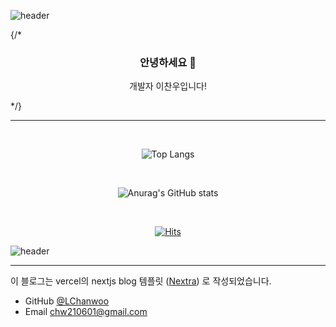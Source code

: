 



![header](https://capsule-render.vercel.app/api?type=waving&color=auto&height=200&section=header&text=Welcome!&fontSize=90&desc=Hello%20I'm%20Aldrich%20Lee&descAlign=60&descAlignY=20&fontAlignY=40)

<IndexPage/>
{/* <h3 align="center"> 안녕하세요 👋 </h3>
<p align="center"> 개발자 이찬우입니다!</p> */}



---
<br/>

<div align="center">
  
![Top Langs](https://github-readme-stats-git-masterrstaa-rickstaa.vercel.app/api/top-langs/?username=LChanwoo&layout=compact&theme=monokai)

</div>
<br/>
<div align="center">
  
![Anurag's GitHub stats](https://github-readme-stats-git-masterrstaa-rickstaa.vercel.app/api?username=LChanwoo&show_icons=true&theme=monokai)

</div>
<br/>
<div align="center">

[![Hits](https://hits.seeyoufarm.com/api/count/incr/badge.svg?url=https%3A%2F%2Faldrich-portfolio-blog2.vercel.app/&count_bg=%2379C83D&title_bg=%23555555&icon=&icon_color=%23E7E7E7&title=hits&edge_flat=false)](https://hits.seeyoufarm.com)  
  
</div>


![header](https://capsule-render.vercel.app/api?type=waving&color=auto&height=100&section=footer&text=Thank%20you&fontSize=60)

---

이 블로그는 vercel의 nextjs blog 템플릿 ([Nextra](https://nextra.vercel.app/)) 로 작성되었습니다.


- GitHub [@LChanwoo](https://github.com/LChanwoo)
- Email chw210601@gmail.com

